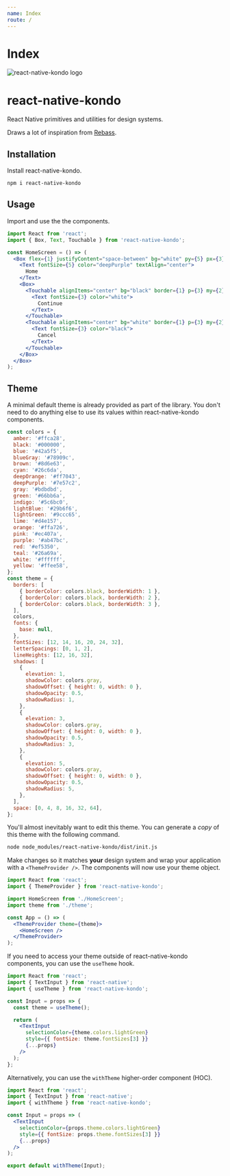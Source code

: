 ```yaml
---
name: Index
route: /
---
```


# Index

![react-native-kondo logo](https://raw.githubusercontent.com/AppAndFlow/react-native-kondo/master/assets/logo.png)

# react-native-kondo

React Native primitives and utilities for design systems.

Draws a lot of inspiration from [Rebass](https://github.com/jxnblk/rebass).

## Installation

Install react-native-kondo.

```sh
npm i react-native-kondo
```

## Usage

Import and use the the components.

```jsx
import React from 'react';
import { Box, Text, Touchable } from 'react-native-kondo';

const HomeScreen = () => (
  <Box flex={1} justifyContent="space-between" bg="white" py={5} px={3}>
    <Text fontSize={5} color="deepPurple" textAlign="center">
      Home
    </Text>
    <Box>
      <Touchable alignItems="center" bg="black" border={1} p={3} my={2}>
        <Text fontSize={3} color="white">
          Continue
        </Text>
      </Touchable>
      <Touchable alignItems="center" bg="white" border={1} p={3} my={2}>
        <Text fontSize={3} color="black">
          Cancel
        </Text>
      </Touchable>
    </Box>
  </Box>
);
```

## Theme

A minimal default theme is already provided as part of the library. You don't need to do anything else to use its values within react-native-kondo components.

```js
const colors = {
  amber: '#ffca28',
  black: '#000000',
  blue: '#42a5f5',
  blueGray: '#78909c',
  brown: '#8d6e63',
  cyan: '#26c6da',
  deepOrange: '#ff7043',
  deepPurple: '#7e57c2',
  gray: '#bdbdbd',
  green: '#66bb6a',
  indigo: '#5c6bc0',
  lightBlue: '#29b6f6',
  lightGreen: '#9ccc65',
  lime: '#d4e157',
  orange: '#ffa726',
  pink: '#ec407a',
  purple: '#ab47bc',
  red: '#ef5350',
  teal: '#26a69a',
  white: '#ffffff',
  yellow: '#ffee58',
};
const theme = {
  borders: [
    { borderColor: colors.black, borderWidth: 1 },
    { borderColor: colors.black, borderWidth: 2 },
    { borderColor: colors.black, borderWidth: 3 },
  ],
  colors,
  fonts: {
    base: null,
  },
  fontSizes: [12, 14, 16, 20, 24, 32],
  letterSpacings: [0, 1, 2],
  lineHeights: [12, 16, 32],
  shadows: [
    {
      elevation: 1,
      shadowColor: colors.gray,
      shadowOffset: { height: 0, width: 0 },
      shadowOpacity: 0.5,
      shadowRadius: 1,
    },
    {
      elevation: 3,
      shadowColor: colors.gray,
      shadowOffset: { height: 0, width: 0 },
      shadowOpacity: 0.5,
      shadowRadius: 3,
    },
    {
      elevation: 5,
      shadowColor: colors.gray,
      shadowOffset: { height: 0, width: 0 },
      shadowOpacity: 0.5,
      shadowRadius: 5,
    },
  ],
  space: [0, 4, 8, 16, 32, 64],
};
```

You'll almost inevitably want to edit this theme. You can generate a _copy_ of this theme with the following command.

```sh
node node_modules/react-native-kondo/dist/init.js
```

Make changes so it matches **your** design system and wrap your application with a `<ThemeProvider />`.
The components will now use your theme object.

```jsx
import React from 'react';
import { ThemeProvider } from 'react-native-kondo';

import HomeScreen from './HomeScreen';
import theme from './theme';

const App = () => (
  <ThemeProvider theme={theme}>
    <HomeScreen />
  </ThemeProvider>
);
```

If you need to access your theme outside of react-native-kondo components, you can use the `useTheme` hook.

```jsx
import React from 'react';
import { TextInput } from 'react-native';
import { useTheme } from 'react-native-kondo';

const Input = props => {
  const theme = useTheme();

  return (
    <TextInput
      selectionColor={theme.colors.lightGreen}
      style={{ fontSize: theme.fontSizes[3] }}
      {...props}
    />
  );
};
```

Alternatively, you can use the `withTheme` higher-order component (HOC).

```jsx
import React from 'react';
import { TextInput } from 'react-native';
import { withTheme } from 'react-native-kondo';

const Input = props => (
  <TextInput
    selectionColor={props.theme.colors.lightGreen}
    style={{ fontSize: props.theme.fontSizes[3] }}
    {...props}
  />
);

export default withTheme(Input);
```
